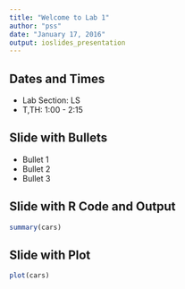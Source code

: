 ```yaml
---
title: "Welcome to Lab 1"
author: "pss"
date: "January 17, 2016"
output: ioslides_presentation
---
```


## Dates and Times

- Lab Section: LS
- T,TH: 1:00 - 2:15

## Slide with Bullets

- Bullet 1
- Bullet 2
- Bullet 3

## Slide with R Code and Output

```r
summary(cars)
```

## Slide with Plot

```r
plot(cars)
```

